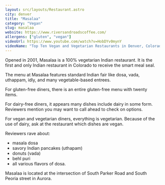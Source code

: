 ```yaml
---
layout: src/layouts/Restaurant.astro
city: denver
title: "Masalaa"
category: "Vegan"
slug: masalaa
website: https://www.riversandroadscoffee.com/
allergens: ["gluten", "vegan"]
videoUrl: https://www.youtube.com/watch?v=HobDYv0mynY
videoName: "Top Ten Vegan and Vegetarian Restaurants in Denver, Colorado"
---
```


Opened in 2001, Masalaa is a 100% vegetarian Indian restaurant. It is the first and only Indian restaurant in Colorado to receive the smart meal seal.

The menu at Masalaa features standard Indian fair like dosa, vada, uthappam, idly, and many vegetable-based entrees.

For gluten-free diners, there is an entire gluten-free menu with twenty items.

For dairy-free diners, it appears many dishes include dairy in some form. Reviewers mention you may want to call ahead to check on options.

For vegan and vegetarian diners, everything is vegetarian. Because of the use of dairy, ask at the restaurant which dishes are vegan.

Reviewers rave about:
* masala dosa
* savory Indian pancakes (uthapam)
* donuts (vada)
* behl puri
* all various flavors of dosa.

Masalaa is located at the intersection of South Parker Road and South Peoria street in Aurora.
